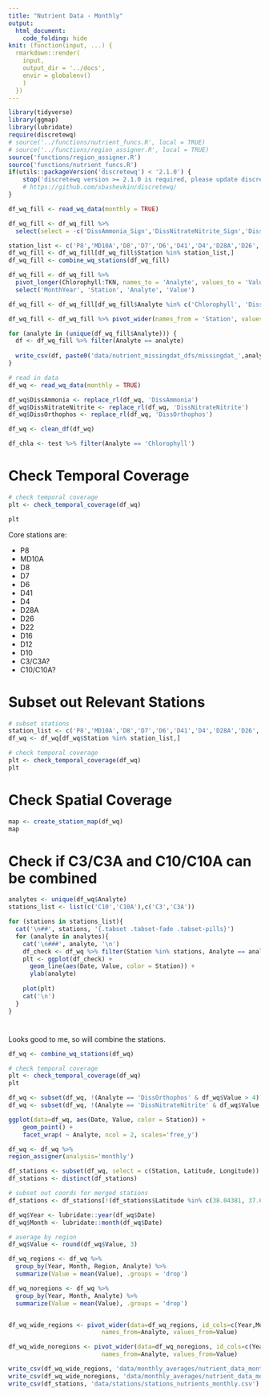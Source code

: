 ```yaml
---
title: "Nutrient Data - Monthly"
output:
  html_document:
    code_folding: hide
knit: (function(input, ...) {
  rmarkdown::render(
    input,
    output_dir = '../docs',
    envir = globalenv()
    )
  })
---
```


```r
library(tidyverse)
library(ggmap)
library(lubridate)
require(discretewq)
# source('../functions/nutrient_funcs.R', local = TRUE)
# source('../functions/region_assigner.R', local = TRUE)
source('functions/region_assigner.R')
source('functions/nutrient_funcs.R')
if(utils::packageVersion('discretewq') < '2.1.0') {
    stop('discretewq version >= 2.1.0 is required, please update discretewq.')
    # https://github.com/sbashevkin/discretewq/
}
```

```r
df_wq_fill <- read_wq_data(monthly = TRUE)

df_wq_fill <- df_wq_fill %>%
  select(select = -c('DissAmmonia_Sign','DissNitrateNitrite_Sign','DissOrthophos_Sign'))

station_list <- c('P8','MD10A','D8','D7','D6','D41','D4','D28A','D26','D22','D16','D12','D10','C3','C3A','C10','C10A')
df_wq_fill <- df_wq_fill[df_wq_fill$Station %in% station_list,]
df_wq_fill <- combine_wq_stations(df_wq_fill)

df_wq_fill <- df_wq_fill %>%
  pivot_longer(Chlorophyll:TKN, names_to = 'Analyte', values_to = 'Value') %>%
  select('MonthYear', 'Station', 'Analyte', 'Value')

df_wq_fill <- df_wq_fill[df_wq_fill$Analyte %in% c('Chlorophyll', 'DissNitrateNitrite', 'DissAmmonia', 'Salinity', 'Secchi', 'Temperature', 'DissOrthophos'),]

df_wq_fill <- df_wq_fill %>% pivot_wider(names_from = 'Station', values_from = 'Value', values_fn = mean)

for (analyte in (unique(df_wq_fill$Analyte))) {
  df <- df_wq_fill %>% filter(Analyte == analyte)
  
  write_csv(df, paste0('data/nutrient_missingdat_dfs/missingdat_',analyte,'.csv'))
}
```

```r
# read in data
df_wq <- read_wq_data(monthly = TRUE)

df_wq$DissAmmonia <- replace_rl(df_wq, 'DissAmmonia')
df_wq$DissNitrateNitrite <- replace_rl(df_wq, 'DissNitrateNitrite')
df_wq$DissOrthophos <- replace_rl(df_wq, 'DissOrthophos')

df_wq <- clean_df(df_wq)

df_chla <- test %>% filter(Analyte == 'Chlorophyll')
```

# Check Temporal Coverage
```r
# check temporal coverage
plt <- check_temporal_coverage(df_wq)

plt
```

Core stations are:

* P8
* MD10A
* D8
* D7
* D6
* D41
* D4
* D28A
* D26
* D22
* D16
* D12
* D10
* C3/C3A?
* C10/C10A?

# Subset out Relevant Stations
```r
# subset stations
station_list <- c('P8','MD10A','D8','D7','D6','D41','D4','D28A','D26','D22','D16','D12','D10','C3','C3A','C10','C10A')
df_wq <- df_wq[df_wq$Station %in% station_list,]

# check temporal coverage
plt <- check_temporal_coverage(df_wq)
plt
```

# Check Spatial Coverage
```r
map <- create_station_map(df_wq)
map
```

# Check if C3/C3A and C10/C10A can be combined {.tabset .tabset-pills}
```r
analytes <- unique(df_wq$Analyte)
stations_list <- list(c('C10','C10A'),c('C3','C3A'))

for (stations in stations_list){
  cat('\n##', stations, '{.tabset .tabset-fade .tabset-pills}')
  for (analyte in analytes){
    cat('\n###', analyte, '\n')
    df_check <- df_wq %>% filter(Station %in% stations, Analyte == analyte)
    plt <- ggplot(df_check) +
      geom_line(aes(Date, Value, color = Station)) +
      ylab(analyte)
  
    plot(plt)
    cat('\n')
  }
}
```

#
Looks good to me, so will combine the stations.
```r
df_wq <- combine_wq_stations(df_wq)

# check temporal coverage
plt <- check_temporal_coverage(df_wq)
plt
```

```r
df_wq <- subset(df_wq, !(Analyte == 'DissOrthophos' & df_wq$Value > 4))
df_wq <- subset(df_wq, !(Analyte == 'DissNitrateNitrite' & df_wq$Value > 10))

ggplot(data=df_wq, aes(Date, Value, color = Station)) +
	geom_point() +
	facet_wrap( ~ Analyte, ncol = 2, scales='free_y')
```

```r
df_wq <- df_wq %>%
region_assigner(analysis='monthly')
```

```r
df_stations <- subset(df_wq, select = c(Station, Latitude, Longitude))
df_stations <- distinct(df_stations)

# subset out coords for merged stations
df_stations <- df_stations[!(df_stations$Latitude %in% c(38.04381, 37.67575, 38.34575)),]
```

```r
df_wq$Year <- lubridate::year(df_wq$Date)
df_wq$Month <- lubridate::month(df_wq$Date)

# average by region
df_wq$Value <- round(df_wq$Value, 3)

df_wq_regions <- df_wq %>%
  group_by(Year, Month, Region, Analyte) %>%
  summarize(Value = mean(Value), .groups = 'drop')

df_wq_noregions <- df_wq %>%
  group_by(Year, Month, Analyte) %>%
  summarize(Value = mean(Value), .groups = 'drop')


df_wq_wide_regions <- pivot_wider(data=df_wq_regions, id_cols=c(Year,Month,Region),
                          names_from=Analyte, values_from=Value)

df_wq_wide_noregions <- pivot_wider(data=df_wq_noregions, id_cols=c(Year,Month),
                          names_from=Analyte, values_from=Value)
```

```r
write_csv(df_wq_wide_regions, 'data/monthly_averages/nutrient_data_monthly_regions.csv')
write_csv(df_wq_wide_noregions, 'data/monthly_averages/nutrient_data_monthly_noregions.csv')
write_csv(df_stations, 'data/stations/stations_nutrients_monthly.csv')
```
